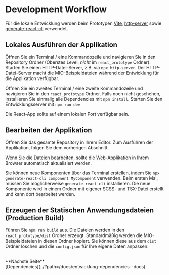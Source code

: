 
<Meta title="Entwicklung/Development Workflow" />

# Development Workflow

Für die lokale Entwicklung werden beim Prototypen [Vite](https://vitejs.dev/), [http-server](https://www.npmjs.com/package/http-server) sowie [generate-react-cli](https://github.com/arminbro/generate-react-cli) verwendet.

## Lokales Ausführen der Applikation

Öffnen Sie ein Terminal / eine Kommandozeile und navigieren Sie in den Repository Ordner (Oberstes Level, *nicht* im `react_prototype` Ordner).
Starten Sie einen HTTP-Datei-Server, z.B. via `npx http-server`.
Der HTTP-Datei-Server macht die MIO-Beispieldateien während der Entwicklung für die Applikation verfügbar.

Öffnen Sie ein zweites Terminal / eine zweite Kommandozeile und navigieren Sie in den `react_prototype` Ordner.
Falls noch nicht geschehen, installieren Sie einmalig alle Dependencies mit `npm install`.
Starten Sie den Entwicklungsserver mit `npm run dev`

Die React-App sollte auf einem lokalen Port verfügbar sein.

## Bearbeiten der Applikation

Öffnen Sie das gesamte Repository in Ihrem Editor.
Zum Ausführen der Applikation, folgen Sie dem vorherigen Abschnitt.

Wenn Sie die Dateien bearbeiten, sollte die Web-Applikation in Ihrem Browser automatisch aktualisiert werden.

Sie können neue Komponenten über das Terminal erstellen, indem Sie `npx generate-react-cli component MyComponent` verwenden.
Beim ersten Mal, müssen Sie möglicherweise `generate-react-cli` installieren.
Die neue Komponente wird in einem Ordner mit eigener SCSS- und TSX-Datei erstellt und kann dort bearbeitet werden.

## Erzeugen der Statischen Anwendungsdateien (Production Build)

Führen Sie `npm run build` aus.
Die Dateien werden in den `react_prototype/dist` Ordner erzeugt.
Standardmäßig werden die MIO-Beispieldateien in diesen Ordner kopiert.
Sie können diese aus dem `dist` Ordner löschen und die `config.json` für Ihre eigene Daten anpassen.

<br/>
**Nächste Seite**<br/>
[Dependencies](../?path=/docs/entwicklung-dependencies--docs)